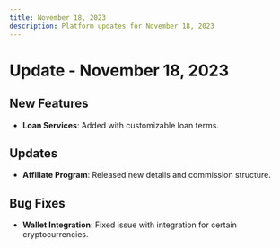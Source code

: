 ```yaml
---
title: November 18, 2023
description: Platform updates for November 18, 2023
---
```



# Update - November 18, 2023

## New Features
- **Loan Services**: Added with customizable loan terms.

## Updates
- **Affiliate Program**: Released new details and commission structure.

## Bug Fixes
- **Wallet Integration**: Fixed issue with integration for certain cryptocurrencies.